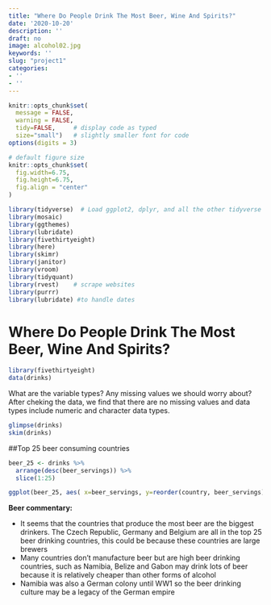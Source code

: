 ```yaml
---
title: "Where Do People Drink The Most Beer, Wine And Spirits?"
date: '2020-10-20'
description: ''
draft: no
image: alcohol02.jpg
keywords: ''
slug: "project1"
categories:
- ''
- ''
---
```


```r
knitr::opts_chunk$set(
  message = FALSE, 
  warning = FALSE, 
  tidy=FALSE,     # display code as typed
  size="small")   # slightly smaller font for code
options(digits = 3)

# default figure size
knitr::opts_chunk$set(
  fig.width=6.75, 
  fig.height=6.75,
  fig.align = "center"
)
```


```r
library(tidyverse)  # Load ggplot2, dplyr, and all the other tidyverse packages
library(mosaic)
library(ggthemes)
library(lubridate)
library(fivethirtyeight)
library(here)
library(skimr)
library(janitor)
library(vroom)
library(tidyquant)
library(rvest)    # scrape websites
library(purrr)  
library(lubridate) #to handle dates
```



# Where Do People Drink The Most Beer, Wine And Spirits?


```r
library(fivethirtyeight)
data(drinks)
```


What are the variable types? Any missing values we should worry about? 
After cheking the data, we find that there are no missing values and data types include numeric and character data types.

```r
glimpse(drinks)
skim(drinks)

```


##Top 25 beer consuming countries

```r
beer_25 <- drinks %>% 
  arrange(desc(beer_servings)) %>% 
  slice(1:25)

ggplot(beer_25, aes( x=beer_servings, y=reorder(country, beer_servings))) + geom_point() + labs(y="", x="Beer Servings") + ggtitle("Top 25 Beer Servings") +theme_classic()


```

**Beer commentary:**

* It seems that the countries that produce the most beer are the biggest drinkers. The Czech Republic, Germany and Belgium are all in the top 25 beer drinking countries, this could be because these countries are large brewers\
* Many  countries  don't manufacture beer but are high beer drinking countries, such as Namibia, Belize and Gabon may drink lots of beer because it is relatively cheaper than other forms of alcohol\
* Namibia was also a German colony until WW1 so the beer drinking culture may be a legacy of the German empire

